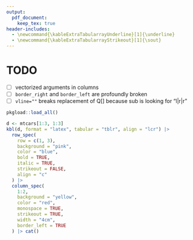 ```yaml
---
output:
  pdf_document:
    keep_tex: true
header-includes: 
  - \newcommand{\kableExtraTabularrayUnderline}[1]{\underline}
  - \newcommand{\kableExtraTabularrayStrikeout}[1]{\sout}
---
```


# TODO

* [ ] vectorized arguments in columns
* [ ] `border_right` and `border_left` are profoundly broken
* [ ] `vline=""` breaks replacement of Q[] because sub is looking for "l|r|r"

```r
pkgload::load_all()

d <- mtcars[1:3, 1:3]
kbl(d, format = "latex", tabular = "tblr", align = "lcr") |>
  row_spec(
    row = c(1, 3),
    background = "pink",
    color = "blue",
    bold = TRUE,
    italic = TRUE,
    strikeout = FALSE,
    align = "c"
  ) |>
  column_spec(
    1:2,
    background = "yellow",
    color = "red",
    monospace = TRUE,
    strikeout = TRUE,
    width = "4cm",
    border_left = TRUE
  ) |> cat()
```
